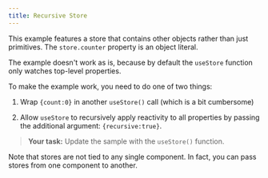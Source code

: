 ```yaml
---
title: Recursive Store
---
```


This example features a store that contains other objects rather than just primitives. The `store.counter` property is an object literal.

The example doesn't work as is, because by default the `useStore` function only watches top-level properties.

To make the example work, you need to do one of two things:

1. Wrap `{count:0}` in another `useStore()` call (which is a bit cumbersome)

1. Allow `useStore` to recursively apply reactivity to all properties by passing the additional argument: `{recursive:true}`.

> **Your task:** Update the sample with the `useStore()` function.

Note that stores are not tied to any single component. In fact, you can pass stores from one component to another.
